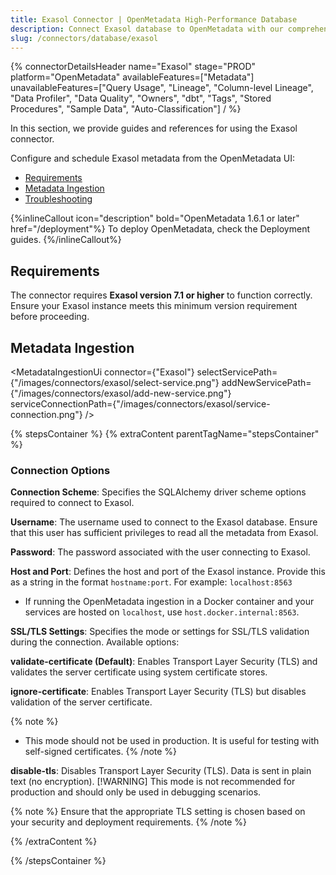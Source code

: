 ```yaml
---
title: Exasol Connector | OpenMetadata High-Performance Database
description: Connect Exasol database to OpenMetadata with our comprehensive connector guide. Step-by-step setup, configuration, and metadata extraction instructions.
slug: /connectors/database/exasol
---
```









{% connectorDetailsHeader
name="Exasol"
stage="PROD"
platform="OpenMetadata"
availableFeatures=["Metadata"]
unavailableFeatures=["Query Usage", "Lineage", "Column-level Lineage", "Data Profiler", "Data Quality", "Owners", "dbt", "Tags", "Stored Procedures", "Sample Data", "Auto-Classification"]
/ %}


In this section, we provide guides and references for using the Exasol connector.

Configure and schedule Exasol metadata from the OpenMetadata UI:

- [Requirements](#requirements)
- [Metadata Ingestion](#metadata-ingestion)
- [Troubleshooting](/connectors/database/exasol/troubleshooting)

<IngestionModeTiles yamlPath="/snippets/connectors/database/exasol/yaml" />

<ExternalIngestionDeployment />

{%inlineCallout icon="description" bold="OpenMetadata 1.6.1 or later" href="/deployment"%}
To deploy OpenMetadata, check the Deployment guides.
{%/inlineCallout%}

## Requirements

The connector requires **Exasol version 7.1 or higher** to function correctly. Ensure your Exasol instance meets this minimum version requirement before proceeding.

## Metadata Ingestion

<MetadataIngestionUi connector={"Exasol"} selectServicePath={"/images/connectors/exasol/select-service.png"} addNewServicePath={"/images/connectors/exasol/add-new-service.png"} serviceConnectionPath={"/images/connectors/exasol/service-connection.png"} />

{% stepsContainer %}
{% extraContent parentTagName="stepsContainer" %}

### Connection Options

**Connection Scheme**: Specifies the SQLAlchemy driver scheme options required to connect to Exasol.

**Username**: The username used to connect to the Exasol database. Ensure that this user has sufficient privileges to read all the metadata from Exasol.

**Password**: The password associated with the user connecting to Exasol.

**Host and Port**: Defines the host and port of the Exasol instance. Provide this as a string in the format `hostname:port`. For example: `localhost:8563`
- If running the OpenMetadata ingestion in a Docker container and your services are hosted on `localhost`, use `host.docker.internal:8563`.

**SSL/TLS Settings**: Specifies the mode or settings for SSL/TLS validation during the connection. Available options:

**validate-certificate (Default)**: Enables Transport Layer Security (TLS) and validates the server certificate using system certificate stores.

**ignore-certificate**: Enables Transport Layer Security (TLS) but disables validation of the server certificate. 

{% note %}
- This mode should not be used in production. It is useful for testing with self-signed certificates.
{% /note %}

**disable-tls**: Disables Transport Layer Security (TLS). Data is sent in plain text (no encryption).
[!WARNING]
This mode is not recommended for production and should only be used in debugging scenarios.

{% note %}
Ensure that the appropriate TLS setting is chosen based on your security and deployment requirements.
{% /note %}

<AdvancedConfiguration />

{% /extraContent %}

<TestConnection />

<ConfigureIngestion />

<IngestionScheduleAndDeploy />

{% /stepsContainer %}

